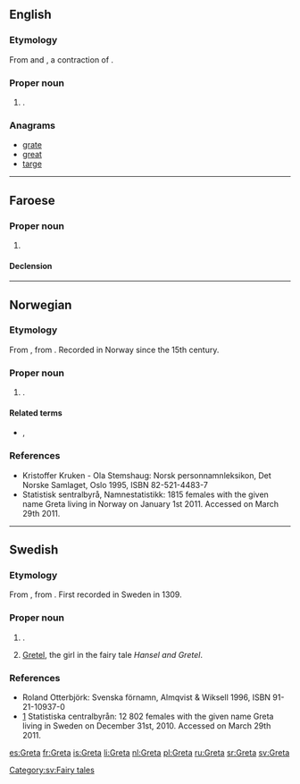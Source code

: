 {{also|greta}}
==English==

===Etymology===
From {{etyl|de|en}} and {{etyl|sv|en}} {{m|sv|Greta}}, a contraction of {{m|sv|Margareta}}.

===Proper noun===
{{en-proper noun}}

# {{given name|female|from=Ancient Greek}}.

===Anagrams===
* [[grate#English|grate]]
* [[great#English|great]]
* [[targe#English|targe]]

----

==Faroese==

===Proper noun===
{{head|fo|proper noun}}

# {{given name|female|lang=fo}}

====Declension====
{{fo-decl-proper-noun-s-indef|Greta|Gretu|Gretu|Gretu}}

----

==Norwegian==

===Etymology===
From {{etyl|de|no}} {{m|de|Greta}}, from {{m|de|Margareta}}. Recorded in Norway since the 15th century.

===Proper noun===
{{no-proper noun}}

# {{given name|male|lang=no}}.

====Related terms====
* {{l|no|Grete}}, {{l|no|Grethe}}

===References===
* Kristoffer Kruken - Ola Stemshaug: Norsk personnamnleksikon, Det Norske Samlaget, Oslo 1995, ISBN 82-521-4483-7
* [http://www.ssb.no/navn/ ] Statistisk sentralbyrå, Namnestatistikk: 1815 females with the given name Greta living in Norway on January 1st 2011. Accessed on March 29th 2011.

----

==Swedish==

===Etymology===
From {{etyl|de|sv}} {{m|de|Greta}}, from {{m|de|Margareta}}. First recorded in Sweden in 1309.

===Proper noun===
{{head|sv|proper noun}}

# {{given name|female|lang=sv}}.
# [[Gretel]], the girl in the fairy tale ''Hansel and Gretel''.

===References===
* Roland Otterbjörk: Svenska förnamn, Almqvist & Wiksell 1996, ISBN 91-21-10937-0
* [http://www.scb.se/Pages/NameSearch____259432.aspx] Statistiska centralbyrån: 12 802 females with the given name Greta living in Sweden on December 31st, 2010. Accessed on March 29th 2011.

[[Category:sv:Fairy tales]]

[[es:Greta]]
[[fr:Greta]]
[[is:Greta]]
[[li:Greta]]
[[nl:Greta]]
[[pl:Greta]]
[[ru:Greta]]
[[sr:Greta]]
[[sv:Greta]]